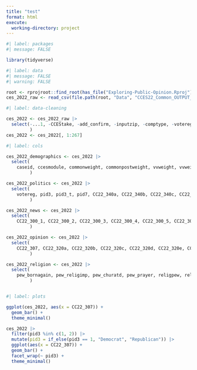 ```yaml
---
title: "test"
format: html
execute:
  working-directory: project
---
```


```r
#| label: packages
#| message: FALSE

library(tidyverse)
```

```r
#| label: data
#| message: FALSE
#| warning: FALSE

root <- rprojroot::find_root(has_file("Exploring-Public-Opinion.Rproj"))
ces_2022_raw <- read_csv(file.path(root, "Data", "CCES22_Common_OUTPUT_vv_topost.csv"))
```

```r
#| label: data-cleaning

ces_2022 <- ces_2022_raw |>
  select(-...1, -CCEStake, -add_confirm, -inputzip, -comptype, -votereg_f, -regzip, -CC22_302, -CC22_303, -CC22_304, -CC22_309a_1, -CC22_309a_2, -CC22_309a_3, -CC22_309a_4, -CC22_309a_5, -CC22_306, -CC22_309b_1, -CC22_309b_2, -CC22_309b_3, -CC22_309b_4, -CC22_309c_1, -CC22_309c_2, -CC22_309c_3, -CC22_309c_4, -CC22_309c_5, -CC22_309c_6, -CC22_309c_7, -CC22_309c_8, -CC22_309c_9, -CC22_309c_10, -CC22_310a, -CC22_310b, -CC22_310c, -CC22_310d, -CC22_311a, -CC22_311b, -CC22_311c, -CC22_311d, -CC22_361, -CC22_365_voted, -CC22_365_voted_t, -CC22_365b_voted, -CC22_365b_voted_t, -CC22_366_voted, -CC22_366_voted_t, -CC22_367_voted, -CC22_367_voted_t, -CC22_365, -CC22_365_t, -CC22_365a, -CC22_365a_t, -CC22_365b, -CC22_365b_t, -CC22_365c, -CC22_365c_t, -CC22_366, -CC22_366_t, -CC22_367, -CC22_367_t, -CC22_367a, -CC22_367a_t, -hadjob, -union_coverage, -unionhh, -healthins2
         )
ces_2022 <- ces_2022[, 1:267]
```

```r
#| label: cols

ces_2022_demographics <- ces_2022 |>
  select(
    caseid, ccesmodule, commonweight, commonpostweight, vvweight, vvweight_post, tookpost, birthyr, gender4, gender4_t, educ, race, race_other, hispanic, multrace_1, multrace_2, multrace_3, multrace_4, multrace_5, multrace_8, multrace_97, multrace_98, inputstate, region, CC22_305_1, CC22_305_2, CC22_305_3, CC22_305_4, CC22_305_5, CC22_305_6, CC22_305_7, CC22_305_9, CC22_305_10, CC22_305_11, CC22_305_12, CC22_305_13, CC22_309dx_1, CC22_309dx_2, CC22_309dx_3, CC22_309dx_4, CC22_309dx_5, CC22_309dx_6, CC22_309dx_7, CC22_309dx_8, CC22_309dx_9, CC22_309d_t, CC22_309e, CC22_309e, CC22_309f, cit1, immstat, employ, employ_t, investor, marstat, union, dualcit, dualctry, ownhome, ownhome_t, faminc_new, milstat_1, milstat_2, milstat_3, milstat_4, milstat_5, child18, child18num, healthins_1, healthins_2, healthins_3, healthins_4, healthins_5, healthins_6, CC22_hisp_1, CC22_hisp_2, CC22_hisp_3, CC22_hisp_4, CC22_hisp_5, CC22_hisp_6, CC22_hisp_7, CC22_hisp_8, CC22_hisp_9, CC22_hisp_10, CC22_hisp_11, CC22_hisp_12, CC22_hisp_t, CC22_asian_1, CC22_asian_2, CC22_asian_3, CC22_asian_4, CC22_asian_5, CC22_asian_6, CC22_asian_7, CC22_asian_8, CC22_asian_9, CC22_asian_10, CC22_asian_11, CC22_asian_12, CC22_asian_13, CC22_asian_14, CC22_asian_15, CC22_asian_t, industry, sexuality, transgender
         )

ces_2022_politics <- ces_2022 |>
  select(
    votereg, pid3, pid3_t, pid7, CC22_340a, CC22_340b, CC22_340c, CC22_340d, CC22_340e, CC22_340f, CC22_340g, CC22_340h, CC22_340i, CC22_340j, CC22_340k, CC22_340l, CC22_340m, CC22_340n, CC22_360, urbancity, urbancity_t, presvote20post, presvote20post_t, CC22_363, ideo5, presvote16post, presvote16post_t
         )

ces_2022_news <- ces_2022 |>
  select(
    CC22_300_1, CC22_300_2, CC22_300_3, CC22_300_4, CC22_300_5, CC22_300a, CC22_300c, CC22_300b_1, CC22_300b_2, CC22_300b_3, CC22_300b_4, CC22_300b_5, CC22_300b_6, CC22_300b_7, CC22_300b_8, CC22_300d_1, CC22_300d_2, CC22_300d_3, CC22_300d_4, CC22_300d_5, CC22_300d_6, newsint, phone, internethome, internetwork
         )

ces_2022_opinion <- ces_2022 |>
  select(
    CC22_307, CC22_320a, CC22_320b, CC22_320c, CC22_320d, CC22_320e, CC22_320f, CC22_320g, CC22_320h, CC22_321_1, CC22_321_2, CC22_321_3, CC22_321_4, CC22_321_5, CC22_321_6, CC22_321_7, CC22_321_8, CC22_327a, CC22_327b, CC22_327c, CC22_327d, CC22_330a, CC22_330b, CC22_330c, CC22_330d, CC22_330e, CC22_330f, CC22_331a, CC22_331b, CC22_331c, CC22_331d, CC22_332a, CC22_332b, CC22_332c, CC22_332d, CC22_332e, CC22_332f, CC22_333, CC22_333a, CC22_333b, CC22_333c, CC22_333d, CC22_333e, CC22_334a, CC22_334b, CC22_334c, CC22_334d, CC22_334e, CC22_334f, CC22_334g, CC22_334h, CC22_350a, CC22_350b, CC22_350c, CC22_350d, CC22_350e, CC22_350f, CC22_350g, CC22_350h, CC22_355a, CC22_355b, CC22_355c, CC22_355d, CC22_355e
         )

ces_2022_religion <- ces_2022 |>
  select(
    pew_bornagain, pew_religimp, pew_churatd, pew_prayer, religpew, religpew_t, religpew_protestant, religpew_protestant_t, religpew_baptist, religpew_baptist_t, religpew_methodist, religpew_methodist_t, religpew_nondenom, religpew_nondenom_t, religpew_lutheran, religpew_lutheran_t, religpew_presby, religpew_presby_t, religpew_pentecost, religpew_pentecost_t, religpew_episcop, religpew_episcop_t, religpew_christian, religpew_christian_t, religpew_congreg, religpew_congreg_t, religpew_holiness, religpew_holiness_t, religpew_reformed, religpew_reformed_t, religpew_advent, religpew_advent_t, religpew_catholic, religpew_catholic_t, religpew_mormon, religpew_mormon_t, religpew_orthodox, religpew_orthodox_t, religpew_jewish, religpew_jewish_t, religpew_muslim, religpew_muslim_t, religpew_buddhist, religpew_buddhist_t, religpew_hindu, religpew_hindu_t
         )
```


```r

```


```r
#| label: plots

ggplot(ces_2022, aes(x = CC22_307)) +
  geom_bar() +
  theme_minimal()

ces_2022 |>
  filter(pid3 %in% c(1, 2)) |>
  mutate(pid3 = if_else(pid3 == 1, "Democrat", "Republican")) |>
  ggplot(aes(x = CC22_307)) +
  geom_bar() +
  facet_wrap(~ pid3) +
  theme_minimal()
```

